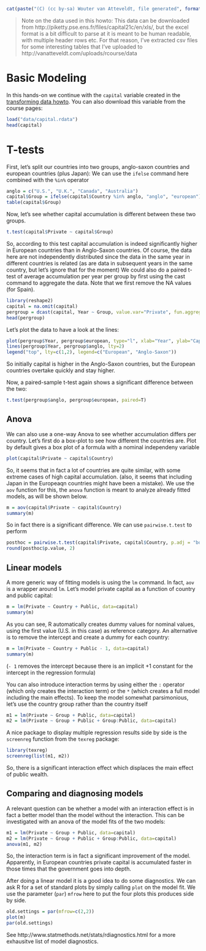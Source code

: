 ```r
cat(paste("(C) (cc by-sa) Wouter van Atteveldt, file generated", format(Sys.Date(), format="%B %d %Y")))
```

> Note on the data used in this howto: 
> This data can be downloaded from http://piketty.pse.ens.fr/files/capital21c/en/xls/, 
> but the excel format is a bit difficult to parse at it is meant to be human readable, with multiple header rows etc. 
> For that reason, I've extracted csv files for some interesting tables that I've uploaded to 
> http://vanatteveldt.com/uploads/rcourse/data

Basic Modeling
===

In this hands-on we continue with the `capital` variable created in the [transforming data howto](4_transforming.md).
You can also download this variable from the course pages:

```r
load("data/capital.rdata")
head(capital)
```

T-tests
===

First, let's split our countries into two groups, anglo-saxon countries and european countries (plus Japan):
We can use the `ifelse` command here combined with the `%in%` operator

```r
anglo = c("U.S.", "U.K.", "Canada", "Australia")
capital$Group = ifelse(capital$Country %in% anglo, "anglo", "european")
table(capital$Group)
```

Now, let's see whether capital accumulation is different between these two groups.

```r
t.test(capital$Private ~ capital$Group)
```

So, according to this test capital accumulation is indeed significantly higher in European countries than in Anglo-Saxon countries.
Of course, the data here are not independently distributed since the data in the same year in different countries is related
(as are data in subsequent years in the same country, but let's ignore that for the moment)
We could also do a paired t-test of average accumulation per year per group by first using the cast command to aggregate the data.
Note that we first remove the NA values (for Spain).

```r
library(reshape2)
capital = na.omit(capital)
pergroup = dcast(capital, Year ~ Group, value.var="Private", fun.aggregate=mean)
head(pergroup)
```

Let's plot the data to have a look at the lines:

```r
plot(pergroup$Year, pergroup$european, type="l", xlab="Year", ylab="Capital accumulation")
lines(pergroup$Year, pergroup$anglo, lty=2)
legend("top", lty=c(1,2), legend=c("European", "Anglo-Saxon"))
```

So initially capital is higher in the Anglo-Saxon countries, but the European countries overtake quickly and stay higher.

Now, a paired-sample t-test again shows a significant difference between the two:

```r
t.test(pergroup$anglo, pergroup$european, paired=T)
```

Anova
----

We can also use a one-way Anova to see whether accumulation differs per country.
Let's first do a box-plot to see how different the countries are.
Plot by default gives a box plot of a formula with a nominal independeny variable

```r
plot(capital$Private ~ capital$Country)
```

So, it seems that in fact a lot of countries are quite similar, with some extreme cases of high capital accumulation.
(also, it seems that including Japan in the Europeaqn countries might have been a mistake).
We use the `aov` function for this, the `anova` function is meant to analyze already fitted models, 
as will be shown below.

```r
m = aov(capital$Private ~ capital$Country)
summary(m)
```

So in fact there is a significant difference. We can use `pairwise.t.test` to perform

```r
posthoc = pairwise.t.test(capital$Private, capital$Country, p.adj = "bonf")
round(posthoc$p.value, 2)
```

Linear models
----

A more generic way of fitting models is using the `lm` command. 
In fact, `aov` is a wrapper around `lm`. 
Let's model private capital as a function of country and public capital:

```r
m = lm(Private ~ Country + Public, data=capital)
summary(m)
```
As you can see, R automatically creates dummy values for nominal values, using the first value (U.S. in this case) as reference category.
An alternative is to remove the intercept and create a dummy for each country:

```r
m = lm(Private ~ Country + Public - 1, data=capital)
summary(m)
```

(`- 1` removes the intercept because there is an implicit +1 constant for the intercept in the regression formula)

You can also introduce interaction terms by using either the `:` operator (which only creates the interaction term)
or the `*` (which creates a full model including the main effects).
To keep the model somewhat parsimonious, let's use the country group rather than the country itself

```r
m1 = lm(Private ~ Group + Public, data=capital)
m2 = lm(Private ~ Group + Public + Group:Public, data=capital)
```

A nice package to display multiple regression results side by side is the `screenreg` function from the `texreg` package:

```r
library(texreg)
screenreg(list(m1, m2))
```

So, there is a significant interaction effect which displaces the main effect of public wealth. 


Comparing and diagnosing models
---

A relevant question can be whether a model with an interaction effect is in fact a better model than the model without the interaction.
This can be investigated with an anova of the model fits of the two models:

```r
m1 = lm(Private ~ Group + Public, data=capital)
m2 = lm(Private ~ Group + Public + Group:Public, data=capital)
anova(m1, m2)
```

So, the interaction term is in fact a significant improvement of the model. 
Apparently, in European countries private capital is accumulated faster in those times that the government goes into depth. 

After doing a linear model it is a good idea to do some diagnostics.
We can ask R for a set of standard plots by simply calling `plot` on the model fit. 
We use the parameter (`par`) `mfrow` here to put the four plots this produces side by side. 

```r
old.settings = par(mfrow=c(2,2))
plot(m)
par(old.settings)
```

See http://www.statmethods.net/stats/rdiagnostics.html for a more exhausitve list of model diagnostics.
